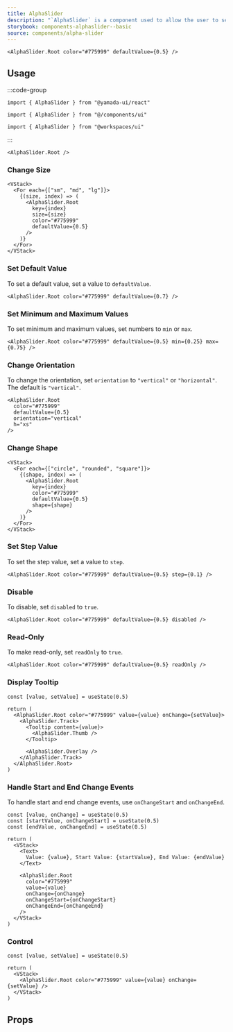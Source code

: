 ```yaml
---
title: AlphaSlider
description: "`AlphaSlider` is a component used to allow the user to select color transparency."
storybook: components-alphaslider--basic
source: components/alpha-slider
---
```


```tsx preview
<AlphaSlider.Root color="#775999" defaultValue={0.5} />
```

## Usage

:::code-group

```tsx [package]
import { AlphaSlider } from "@yamada-ui/react"
```

```tsx [alias]
import { AlphaSlider } from "@/components/ui"
```

```tsx [monorepo]
import { AlphaSlider } from "@workspaces/ui"
```

:::

```tsx
<AlphaSlider.Root />
```

### Change Size

```tsx preview
<VStack>
  <For each={["sm", "md", "lg"]}>
    {(size, index) => (
      <AlphaSlider.Root
        key={index}
        size={size}
        color="#775999"
        defaultValue={0.5}
      />
    )}
  </For>
</VStack>
```

### Set Default Value

To set a default value, set a value to `defaultValue`.

```tsx preview
<AlphaSlider.Root color="#775999" defaultValue={0.7} />
```

### Set Minimum and Maximum Values

To set minimum and maximum values, set numbers to `min` or `max`.

```tsx preview
<AlphaSlider.Root color="#775999" defaultValue={0.5} min={0.25} max={0.75} />
```

### Change Orientation

To change the orientation, set `orientation` to `"vertical"` or `"horizontal"`. The default is `"vertical"`.

```tsx preview
<AlphaSlider.Root
  color="#775999"
  defaultValue={0.5}
  orientation="vertical"
  h="xs"
/>
```

### Change Shape

```tsx preview
<VStack>
  <For each={["circle", "rounded", "square"]}>
    {(shape, index) => (
      <AlphaSlider.Root
        key={index}
        color="#775999"
        defaultValue={0.5}
        shape={shape}
      />
    )}
  </For>
</VStack>
```

### Set Step Value

To set the step value, set a value to `step`.

```tsx preview
<AlphaSlider.Root color="#775999" defaultValue={0.5} step={0.1} />
```

### Disable

To disable, set `disabled` to `true`.

```tsx preview
<AlphaSlider.Root color="#775999" defaultValue={0.5} disabled />
```

### Read-Only

To make read-only, set `readOnly` to `true`.

```tsx preview
<AlphaSlider.Root color="#775999" defaultValue={0.5} readOnly />
```

### Display Tooltip

```tsx preview functional
const [value, setValue] = useState(0.5)

return (
  <AlphaSlider.Root color="#775999" value={value} onChange={setValue}>
    <AlphaSlider.Track>
      <Tooltip content={value}>
        <AlphaSlider.Thumb />
      </Tooltip>

      <AlphaSlider.Overlay />
    </AlphaSlider.Track>
  </AlphaSlider.Root>
)
```

### Handle Start and End Change Events

To handle start and end change events, use `onChangeStart` and `onChangeEnd`.

```tsx preview functional
const [value, onChange] = useState(0.5)
const [startValue, onChangeStart] = useState(0.5)
const [endValue, onChangeEnd] = useState(0.5)

return (
  <VStack>
    <Text>
      Value: {value}, Start Value: {startValue}, End Value: {endValue}
    </Text>

    <AlphaSlider.Root
      color="#775999"
      value={value}
      onChange={onChange}
      onChangeStart={onChangeStart}
      onChangeEnd={onChangeEnd}
    />
  </VStack>
)
```

### Control

```tsx preview functional
const [value, setValue] = useState(0.5)

return (
  <VStack>
    <AlphaSlider.Root color="#775999" value={value} onChange={setValue} />
  </VStack>
)
```

## Props

<PropsTable name="alpha-slider" />
